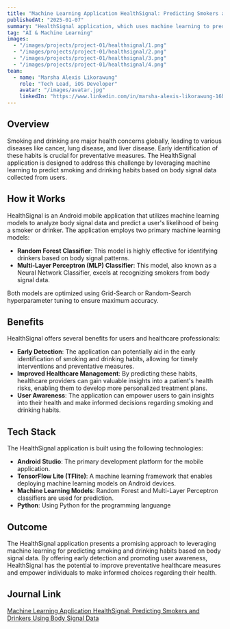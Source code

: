 ```yaml
---
title: "Machine Learning Application HealthSignal: Predicting Smokers and Drinkers Using Body Signal Data"
publishedAt: "2025-01-07"
summary: "HealthSignal application, which uses machine learning to predict smoking and drinking habits based on body signal data. The app uses Random Forest and Neural Network classifiers to achieve high accuracy in identifying smokers and drinkers."
tag: "AI & Machine Learning"
images:
  - "/images/projects/project-01/healthsignal/1.png"
  - "/images/projects/project-01/healthsignal/2.png"
  - "/images/projects/project-01/healthsignal/3.png"
  - "/images/projects/project-01/healthsignal/4.png"
team:
  - name: "Marsha Alexis Likorawung"
    role: "Tech Lead, iOS Developer"
    avatar: "/images/avatar.jpg"
    linkedIn: "https://www.linkedin.com/in/marsha-alexis-likorawung-16b13a267/"
---
```


## Overview

Smoking and drinking are major health concerns globally, leading to various diseases like cancer, lung disease, and liver disease. Early identification of these habits is crucial for preventative measures. The HealthSignal application is designed to address this challenge by leveraging machine learning to predict smoking and drinking habits based on body signal data collected from users.

## How it Works

HealthSignal is an Android mobile application that utilizes machine learning models to analyze body signal data and predict a user's likelihood of being a smoker or drinker. The application employs two primary machine learning models:

- **Random Forest Classifier**: This model is highly effective for identifying drinkers based on body signal patterns.
- **Multi-Layer Perceptron (MLP) Classifier**: This model, also known as a Neural Network Classifier, excels at recognizing smokers from body signal data.

Both models are optimized using Grid-Search or Random-Search hyperparameter tuning to ensure maximum accuracy.

## Benefits

HealthSignal offers several benefits for users and healthcare professionals:
- **Early Detection**: The application can potentially aid in the early identification of smoking and drinking habits, allowing for timely interventions and preventative measures.
- **Improved Healthcare Management**: By predicting these habits, healthcare providers can gain valuable insights into a patient's health risks, enabling them to develop more personalized treatment plans.
- **User Awareness**: The application can empower users to gain insights into their health and make informed decisions regarding smoking and drinking habits.

## Tech Stack

The HealthSignal application is built using the following technologies:
- **Android Studio**: The primary development platform for the mobile application.
- **TensorFlow Lite (TFlite)**: A machine learning framework that enables deploying machine learning models on Android devices.
- **Machine Learning Models**: Random Forest and Multi-Layer Perceptron classifiers are used for prediction.
- **Python**: Using Python for the programming languange 

## Outcome

The HealthSignal application presents a promising approach to leveraging machine learning for predicting smoking and drinking habits based on body signal data. By offering early detection and promoting user awareness, HealthSignal has the potential to improve preventative healthcare measures and empower individuals to make informed choices regarding their health.

## Journal Link

[Machine Learning Application HealthSignal: Predicting Smokers and Drinkers Using Body Signal Data](https://drive.google.com/file/d/10lStXjfKzYLTWIKj9lPR9nq5XJOlbLoR/view?usp=sharing)
